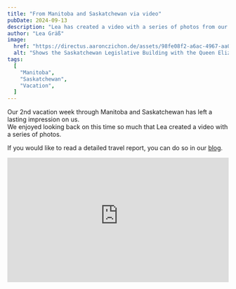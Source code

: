```yaml
---
title: "From Manitoba and Saskatchewan via video"
pubDate: 2024-09-13
description: "Lea has created a video with a series of photos from our trip through the wonderful provinces of Manitoba and Saskatchewan."
author: "Lea Gräß"
image:
  href: "https://directus.aaronczichon.de/assets/98fe08f2-a6ac-4967-aa08-7a1ee9e689c0.jpg?quality=70&width=1600"
  alt: "Shows the Saskatchewan Legislative Building with the Queen Elizabeth II garden in front. The weather is sunny with some clouds."
tags:
  [
    "Manitoba",
    "Saskatchewan",
    "Vacation",
  ]
---
```


Our 2nd vacation week through Manitoba and Saskatchewan has left a lasting impression on us.  
We enjoyed looking back on this time so much that Lea created a video with a series of photos.

If you would like to read a detailed travel report, you can do so in our [blog](/en/blog/37-manitoba-saskatchewan).

<div style="position: relative; padding-top: 56.25%;">
  <iframe
    src="https://customer-rnx58v5rm01lsk0m.cloudflarestream.com/3da293a0a2ec801214f7d633fb81b675/iframe?poster=https%3A%2F%2Fcustomer-rnx58v5rm01lsk0m.cloudflarestream.com%2F3da293a0a2ec801214f7d633fb81b675%2Fthumbnails%2Fthumbnail.jpg%3Ftime%3D%26height%3D600"
    loading="lazy"
    style="border: none; position: absolute; top: 0; left: 0; height: 100%; width: 100%;"
    allow="accelerometer; gyroscope; autoplay; encrypted-media; picture-in-picture;"
    allowfullscreen="true"
  ></iframe>
</div>
